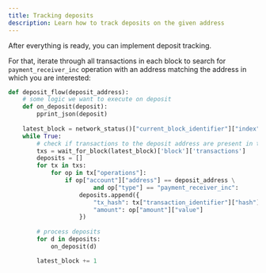 ```yaml
---
title: Tracking deposits
description: Learn how to track deposits on the given address
---
```


After everything is ready, you can implement deposit tracking.

For that, iterate through all transactions in each block to search for `payment_receiver_inc` operation with an address matching the address in which you are interested:


```python
def deposit_flow(deposit_address):
    # some logic we want to execute on deposit
    def on_deposit(deposit):
        pprint_json(deposit)
    
    latest_block = network_status()["current_block_identifier"]["index"]
    while True:
        # check if transactions to the deposit address are present in the latest block
        txs = wait_for_block(latest_block)['block']['transactions']
        deposits = []
        for tx in txs:
            for op in tx["operations"]:
                if op["account"]["address"] == deposit_address \
                        and op["type"] == "payment_receiver_inc":
                    deposits.append({
                        "tx_hash": tx["transaction_identifier"]["hash"],
                        "amount": op["amount"]["value"]
                    })
        
        # process deposits
        for d in deposits:
            on_deposit(d)

        latest_block += 1
```

